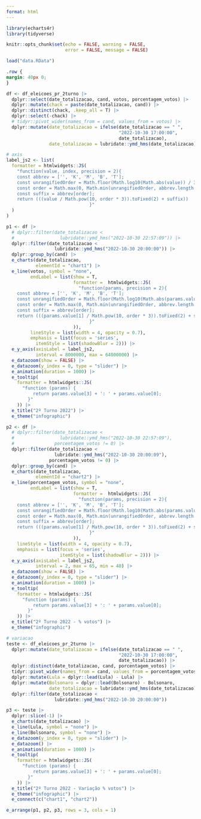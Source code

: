 ```yaml
---
format: html
---
```


```r

library(echarts4r)
library(tidyverse)

knitr::opts_chunk$set(echo = FALSE, warning = FALSE,
                      error = FALSE, message = FALSE)

load("data.RData")

```

```css

.row {
margin: 40px 0;
}

```

```r

df <- df_eleicoes_pr_2turno |> 
  dplyr::select(date_totalizacao, cand, votos, porcentagem_votos) |> 
  dplyr::mutate(chack = paste(date_totalizacao, cand)) |> 
  dplyr::distinct(chack, .keep_all = T) |> 
  dplyr::select(-chack) |> 
  # tidyr::pivot_wider(names_from = cand, values_from = votos) |> 
  dplyr::mutate(date_totalizacao = ifelse(date_totalizacao == " ",
                                          "2022-10-30 17:00:00",
                                          date_totalizacao),
                date_totalizacao = lubridate::ymd_hms(date_totalizacao))

# axis
label_js2 <- list(
  formatter = htmlwidgets::JS(
    "function(value, index, precision = 2){
    const abbrev = ['', 'K', 'M', 'B', 'T'];
    const unrangifiedOrder = Math.floor(Math.log10(Math.abs(value)) / 3)
    const order = Math.max(0, Math.min(unrangifiedOrder, abbrev.length -1 ))
    const suffix = abbrev[order];
    return (((value / Math.pow(10, order * 3)).toFixed(2) + suffix))
                               }"
  )
)

p1 <- df |> 
  # dplyr::filter(date_totalizacao < 
  #                 lubridate::ymd_hms("2022-10-30 22:57:09")) |> 
  dplyr::filter(date_totalizacao < 
                  lubridate::ymd_hms("2022-10-30 20:00:00")) |> 
  dplyr::group_by(cand) |> 
  e_charts(date_totalizacao,
           elementId = "chart1") |> 
  e_line(votos, symbol = "none",
         endLabel = list(show = T,
                         formatter =  htmlwidgets::JS(
                           "function(params, precision = 2){
    const abbrev = ['', 'K', 'M', 'B', 'T'];
    const unrangifiedOrder = Math.floor(Math.log10(Math.abs(params.value[1])) / 3)
    const order = Math.max(0, Math.min(unrangifiedOrder, abbrev.length -1 ))
    const suffix = abbrev[order];
    return (((params.value[1] / Math.pow(10, order * 3)).toFixed(2) + suffix))
                               }"
                         )),
         lineStyle = list(width = 4, opacity = 0.7),
         emphasis = list(focus = 'series',
           itemStyle = list(shadowBlur = 2))) |> 
  e_y_axis(axisLabel = label_js2, 
           interval = 8000000, max = 64000000) |> 
  e_datazoom(show = FALSE) |> 
  e_datazoom(y_index = 0, type = "slider") |> 
  e_animation(duration = 1000) |> 
  e_tooltip(
    formatter = htmlwidgets::JS(
      "function (params) {
          return params.value[3] + ': ' + params.value[0];
        }"
    )) |> 
  e_title("2º Turno 2022") |> 
  e_theme("infographic")

p2 <- df |> 
  # dplyr::filter(date_totalizacao < 
  #                 lubridate::ymd_hms("2022-10-30 22:57:09"),
  #               porcentagem_votos != 0) |> 
  dplyr::filter(date_totalizacao < 
                  lubridate::ymd_hms("2022-10-30 20:00:09"),
                porcentagem_votos != 0) |> 
  dplyr::group_by(cand) |> 
  e_charts(date_totalizacao,
           elementId = "chart2") |> 
  e_line(porcentagem_votos, symbol = "none",
         endLabel = list(show = T,
                         formatter =  htmlwidgets::JS(
                           "function(params, precision = 2){
    const abbrev = ['', 'K', 'M', 'B', 'T'];
    const unrangifiedOrder = Math.floor(Math.log10(Math.abs(params.value[1])) / 3)
    const order = Math.max(0, Math.min(unrangifiedOrder, abbrev.length -1 ))
    const suffix = abbrev[order];
    return (((params.value[1] / Math.pow(10, order * 3)).toFixed(2) + suffix))
                               }"
                         )),
    lineStyle = list(width = 4, opacity = 0.7),
    emphasis = list(focus = 'series',
                    itemStyle = list(shadowBlur = 2))) |> 
  e_y_axis(axisLabel = label_js2, 
           interval = 2, max = 65, min = 40) |> 
  e_datazoom(show = FALSE) |> 
  e_datazoom(y_index = 0, type = "slider") |> 
  e_animation(duration = 1000) |> 
  e_tooltip(
    formatter = htmlwidgets::JS(
      "function (params) {
          return params.value[3] + ': ' + params.value[0];
        }"
    )) |> 
  e_title("2º Turno 2022 - % votos") |> 
  e_theme("infographic") 

# variacao
teste <- df_eleicoes_pr_2turno |> 
  dplyr::mutate(date_totalizacao = ifelse(date_totalizacao == " ",
                                          "2022-10-30 17:00:00",
                                          date_totalizacao)) |> 
  dplyr::distinct(date_totalizacao, cand, porcentagem_votos) |> 
  tidyr::pivot_wider(names_from = cand, values_from = porcentagem_votos) |> 
  dplyr::mutate(Lula = dplyr::lead(Lula) - Lula) |> 
  dplyr::mutate(Bolsonaro = dplyr::lead(Bolsonaro) - Bolsonaro,
                date_totalizacao = lubridate::ymd_hms(date_totalizacao)) |> 
  dplyr::filter(date_totalizacao < 
                  lubridate::ymd_hms("2022-10-30 20:00:00")) 

p3 <- teste |> 
  dplyr::slice(-1) |> 
  e_charts(date_totalizacao) |> 
  e_line(Lula, symbol = "none") |> 
  e_line(Bolsonaro, symbol = "none") |> 
  e_datazoom(y_index = 0, type = "slider") |> 
  e_datazoom() |> 
  e_animation(duration = 1000) |> 
  e_tooltip(
    formatter = htmlwidgets::JS(
      "function (params) {
          return params.value[3] + ': ' + params.value[0];
        }"
    )) |> 
  e_title("2º Turno 2022 - Variação % votos") |> 
  e_theme("infographic") |> 
  e_connect(c("chart1", "chart2"))

e_arrange(p1, p2, p3, rows = 3, cols = 1)

```
